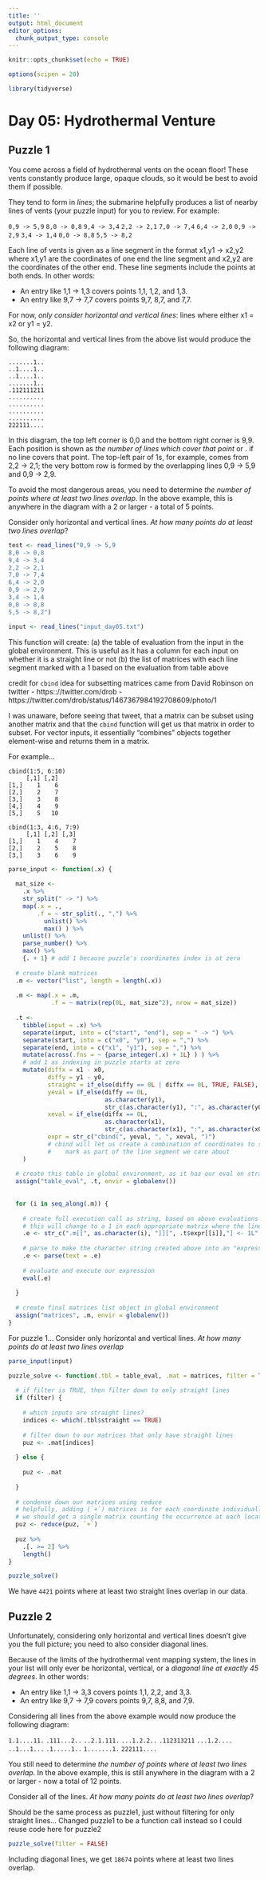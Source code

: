 ```yaml
---
title: ''
output: html_document
editor_options: 
  chunk_output_type: console
---
```


```r
knitr::opts_chunk$set(echo = TRUE)

options(scipen = 20)

library(tidyverse)
```

# Day 05: Hydrothermal Venture

## Puzzle 1

You come across a field of hydrothermal vents on the ocean floor! These vents constantly produce large, opaque clouds, so it would be best to avoid them if possible.

They tend to form in *lines*; the submarine helpfully produces a list of nearby lines of vents (your puzzle input) for you to review. For example:

`0,9 -> 5,9`
`8,0 -> 0,8`
`9,4 -> 3,4`
`2,2 -> 2,1`
`7,0 -> 7,4`
`6,4 -> 2,0`
`0,9 -> 2,9`
`3,4 -> 1,4`
`0,0 -> 8,8`
`5,5 -> 8,2`

Each line of vents is given as a line segment in the format x1,y1 -> x2,y2 where x1,y1 are the coordinates of one end the line segment and x2,y2 are the coordinates of the other end. These line segments include the points at both ends. In other words:

- An entry like 1,1 -> 1,3 covers points 1,1, 1,2, and 1,3.
- An entry like 9,7 -> 7,7 covers points 9,7, 8,7, and 7,7.

For now, *only consider horizontal and vertical lines*: lines where either x1 = x2 or y1 = y2.

So, the horizontal and vertical lines from the above list would produce the following diagram:

```
.......1..
..1....1..
..1....1..
.......1..
.112111211
..........
..........
..........
..........
222111....
```

In this diagram, the top left corner is 0,0 and the bottom right corner is 9,9. Each position is shown as *the number of lines which cover that point* or . if no line covers that point. The top-left pair of 1s, for example, comes from 2,2 -> 2,1; the very bottom row is formed by the overlapping lines 0,9 -> 5,9 and 0,9 -> 2,9.

To avoid the most dangerous areas, you need to determine *the number of points where at least two lines overlap*. In the above example, this is anywhere in the diagram with a 2 or larger - a total of 5 points.

Consider only horizontal and vertical lines. *At how many points do at least two lines overlap*?

```r
test <- read_lines("0,9 -> 5,9
8,0 -> 0,8
9,4 -> 3,4
2,2 -> 2,1
7,0 -> 7,4
6,4 -> 2,0
0,9 -> 2,9
3,4 -> 1,4
0,0 -> 8,8
5,5 -> 8,2")

input <- read_lines("input_day05.txt")
```


This function will create:
(a) the table of evaluation from the input in the global environment. This is useful
as it has a column for each input on whether it is a straight line or not
(b) the list of matrices with each line segment marked with a 1 based on the evaluation
from table above

credit for `cbind` idea for subsetting matrices came from David Robinson on twitter
- https:://twitter.com/drob
- https://twitter.com/drob/status/1467367984192708609/photo/1

I was unaware, before seeing that tweet, that a matrix can be subset using another matrix
and that the `cbind` function will get us that matrix in order to subset. For vector
inputs, it essentially "combines" objects together element-wise and 
returns them in a matrix. 

For example...

```
cbind(1:5, 6:10)
     [,1] [,2]
[1,]    1    6
[2,]    2    7
[3,]    3    8
[4,]    4    9
[5,]    5   10

cbind(1:3, 4:6, 7:9)
     [,1] [,2] [,3]
[1,]    1    4    7
[2,]    2    5    8
[3,]    3    6    9
```

```r
parse_input <- function(.x) {
  
  mat_size <- 
    .x %>% 
    str_split(" -> ") %>% 
    map(.x = ., 
        .f = ~ str_split(., ",") %>% 
          unlist() %>% 
          max() ) %>% 
    unlist() %>% 
    parse_number() %>% 
    max() %>% 
    {. + 1} # add 1 because puzzle's coordinates index is at zero
  
  # create blank matrices
  .m <- vector("list", length = length(.x))
  
  .m <- map(.x = .m, 
            .f = ~ matrix(rep(0L, mat_size^2), nrow = mat_size))
  
  .t <- 
    tibble(input = .x) %>% 
    separate(input, into = c("start", "end"), sep = " -> ") %>% 
    separate(start, into = c("x0", "y0"), sep = ",") %>% 
    separate(end, into = c("x1", "y1"), sep = ",") %>% 
    mutate(across(.fns = ~ {parse_integer(.x) + 1L} ) ) %>% 
    # add 1 as indexing in puzzle starts at zero
    mutate(diffx = x1 - x0, 
           diffy = y1 - y0, 
           straight = if_else(diffy == 0L | diffx == 0L, TRUE, FALSE), 
           yeval = if_else(diffy == 0L, 
                           as.character(y1), 
                           str_c(as.character(y1), ":", as.character(y0))), 
           xeval = if_else(diffx == 0L, 
                           as.character(x1), 
                           str_c(as.character(x1), ":", as.character(x0))), 
           expr = str_c("cbind(", yeval, ", ", xeval, ")") 
           # cbind will let us create a combination of coordinates to subset a matrix to 
           #    mark as part of the line segment we care about
    )
  
  # create this table in global environment, as it has our eval on straight lines and such
  assign("table_eval", .t, envir = globalenv())
  
  
  for (i in seq_along(.m)) {
    
    # create full execution call as string, based on above evaluations
    # this will change to a 1 in each appropriate matrix where the line segment crosses
    .e <- str_c(".m[[", as.character(i), "]][", .t$expr[[i]],"] <- 1L" )
    
    # parse to make the character string created above into an "expression" type
    .e <- parse(text = .e)
    
    # evaluate and execute our expression
    eval(.e)
    
  }
  
  # create final matrices list object in global environment
  assign("matrices", .m, envir = globalenv())
}

```



For puzzle 1...
Consider only horizontal and vertical lines. *At how many points do at least two lines overlap*

```r
parse_input(input)

puzzle_solve <- function(.tbl = table_eval, .mat = matrices, filter = TRUE) {
  
  # if filter is TRUE, then filter down to only straight lines
  if (filter) {
    
    # which inputs are straight lines?
    indices <- which(.tbl$straight == TRUE)
    
    # filter down to our matrices that only have straight lines
    puz <- .mat[indices]
    
  } else {
    
    puz <- .mat
    
  }
  
  # condense down our matrices using reduce
  # helpfully, adding (`+`) matrices is for each coordinate individually
  # we should get a single matrix counting the occurrence at each location
  puz <- reduce(puz, `+`)
  
  puz %>% 
    .[. >= 2] %>% 
    length()
}

puzzle_solve()

```

We have `4421` points where at least two straight lines overlap in our data.



## Puzzle 2

Unfortunately, considering only horizontal and vertical lines doesn't give you the full picture; you need to also consider diagonal lines.

Because of the limits of the hydrothermal vent mapping system, the lines in your list will only ever be horizontal, vertical, or a *diagonal line at exactly 45 degrees*. In other words:

- An entry like 1,1 -> 3,3 covers points 1,1, 2,2, and 3,3.
- An entry like 9,7 -> 7,9 covers points 9,7, 8,8, and 7,9.

Considering all lines from the above example would now produce the following diagram:

`1.1....11.`
`.111...2..`
`..2.1.111.`
`...1.2.2..`
`.112313211`
`...1.2....`
`..1...1...`
`.1.....1..`
`1.......1.`
`222111....`

You still need to determine *the number of points where at least two lines overlap*. In the above example, this is still anywhere in the diagram with a 2 or larger - now a total of 12 points.

Consider all of the lines. *At how many points do at least two lines overlap*?



Should be the same process as puzzle1, just without filtering for only straight lines...
Changed puzzle1 to be a function call instead so I could reuse code here for puzzle2

```r
puzzle_solve(filter = FALSE)
```

Including diagonal lines, we get `18674` points where at least two lines overlap.